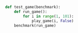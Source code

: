 ```python
def test_game(benchmark):
    def run_game():
        for i in range(1, 101):
            play_game(i, False)
    benchmark(run_game)
```
